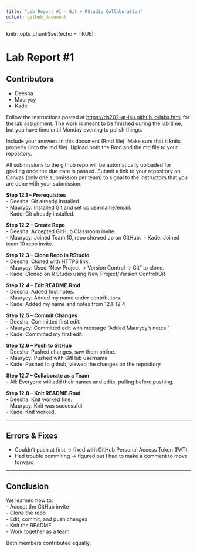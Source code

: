 ```yaml
---
title: "Lab Report #1 – Git + RStudio Collaboration"
output: github_document
---
```


<!-- README.md is generated from README.Rmd. Please edit the README.Rmd file -->

knitr::opts_chunk\$set(echo = TRUE)

# Lab Report #1

## Contributors

-   Deesha
-   Maurycy
-   Kade

Follow the instructions posted at <https://ds202-at-isu.github.io/labs.html> for the lab assignment. The work is meant to be finished during the lab time, but you have time until Monday evening to polish things.

Include your answers in this document (Rmd file). Make sure that it knits properly (into the md file). Upload both the Rmd and the md file to your repository.

All submissions to the github repo will be automatically uploaded for grading once the due date is passed. Submit a link to your repository on Canvas (only one submission per team) to signal to the instructors that you are done with your submission.

**Step 12.1 – Prerequisites**\
- Deesha: Git already installed.\
- Maurycy: Installed Git and set up username/email.\
- Kade: Git already installed.

**Step 12.2 – Create Repo**\
- Deesha: Accepted GitHub Classroom invite.\
- Maurycy: Joined Team 10, repo showed up on GitHub.\ 
- Kade: Joined team 10 repo invite.

**Step 12.3 – Clone Repo in RStudio**\
- Deesha: Cloned with HTTPS link.\
- Maurycy: Used "New Project → Version Control → Git" to clone.\
- Kade: Cloned on R Studio using New Project/Version Control/Git

**Step 12.4 – Edit README.Rmd**\
- Deesha: Added first notes.\
- Maurycy: Added my name under contributors.\
- Kade: Added my name and notes from 12.1-12.4

**Step 12.5 – Commit Changes**\
- Deesha: Committed first edit.\
- Maurycy: Committed edit with message "Added Maurycy's notes."\
- Kade: Committed my first edit.

**Step 12.6 – Push to GitHub**\
- Deesha: Pushed changes, saw them online.\
- Maurycy: Pushed with GitHub username\
- Kade: Pushed to github, viewed the changes on the repository.

**Step 12.7 – Collaborate as a Team**\
- All: Everyone will add their names and edits, pulling before pushing.

**Step 12.8 – Knit README.Rmd**\
- Deesha: Knit worked fine.\
- Maurycy: Knit was successful.\
- Kade: Knit worked.

------------------------------------------------------------------------

## Errors & Fixes

-   Couldn't push at first → fixed with GitHub Personal Access Token (PAT).\
-   Had trouble commiting → figured out I had to make a comment to move forward

------------------------------------------------------------------------

## Conclusion

We learned how to:\
- Accept the GitHub invite\
- Clone the repo\
- Edit, commit, and push changes\
- Knit the README\
- Work together as a team

Both members contributed equally.
